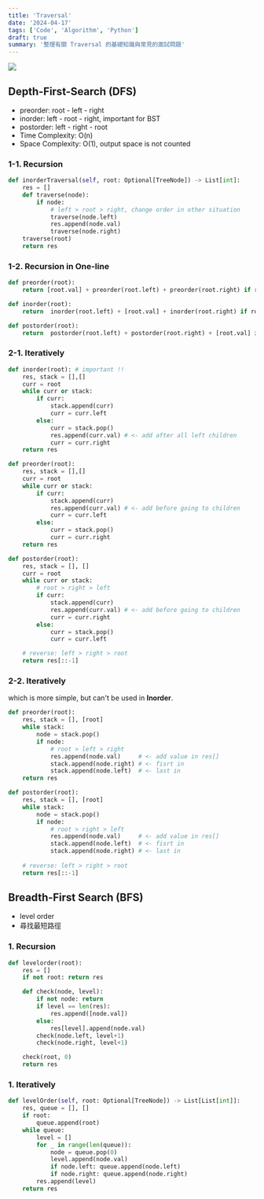 ```yaml
---
title: 'Traversal'
date: '2024-04-17'
tags: ['Code', 'Algorithm', 'Python']
draft: true
summary: '整理有關 Traversal 的基礎知識與常見的面試問題'
---
```


![](/static/images/2023/algorithm/DFS.png)
## Depth-First-Search (DFS)
- preorder: root - left - right
- inorder: left - root - right, important for BST
- postorder: left - right - root
- Time Complexity: O(n)
- Space Complexity: O(1), output space is not counted

### 1-1. Recursion
```python
def inorderTraversal(self, root: Optional[TreeNode]) -> List[int]:
    res = []
    def traverse(node):
        if node:
            # left > root > right, change order in other situation
            traverse(node.left)
            res.append(node.val)
            traverse(node.right)
    traverse(root)
    return res
```
### 1-2. Recursion in One-line
```python
def preorder(root):
    return [root.val] + preorder(root.left) + preorder(root.right) if root else []

def inorder(root):
    return  inorder(root.left) + [root.val] + inorder(root.right) if root else []

def postorder(root):
    return  postorder(root.left) + postorder(root.right) + [root.val] if root else []
```

### 2-1. Iteratively
```python
def inorder(root): # important !!
    res, stack = [],[]
    curr = root
    while curr or stack:
        if curr:
            stack.append(curr)
            curr = curr.left
        else: 
            curr = stack.pop()
            res.append(curr.val) # <- add after all left children
            curr = curr.right
    return res

def preorder(root):
    res, stack = [],[]
    curr = root
    while curr or stack:
        if curr:
            stack.append(curr)
            res.append(curr.val) # <- add before going to children
            curr = curr.left
        else:
            curr = stack.pop()
            curr = curr.right
    return res

def postorder(root):
    res, stack = [], []
    curr = root
    while curr or stack:
        # root > right > left
        if curr:
            stack.append(curr)
            res.append(curr.val) # <- add before going to children
            curr = curr.right
        else:
            curr = stack.pop()
            curr = curr.left

    # reverse: left > right > root
    return res[::-1]
```

### 2-2. Iteratively

which is more simple, but can't be used in **Inorder**.

```python
def preorder(root):
    res, stack = [], [root]
    while stack:
        node = stack.pop()
        if node:
            # root > left > right
            res.append(node.val)     # <- add value in res[]
            stack.append(node.right) # <- fisrt in
            stack.append(node.left)  # <- last in 
    return res

def postorder(root):
    res, stack = [], [root]
    while stack:
        node = stack.pop()
        if node:
            # root > right > left
            res.append(node.val)     # <- add value in res[]
            stack.append(node.left)  # <- fisrt in
            stack.append(node.right) # <- last in  
            
    # reverse: left > right > root
    return res[::-1]
```

## Breadth-First Search (BFS)
- level order
- 尋找最短路徑

### 1. Recursion
```python
def levelorder(root):
    res = []
    if not root: return res

    def check(node, level):
        if not node: return
        if level == len(res):
            res.append([node.val])
        else:
            res[level].append(node.val)
        check(node.left, level+1)
        check(node.right, level+1)

    check(root, 0)
    return res
```

### 1. Iteratively
```python
def levelOrder(self, root: Optional[TreeNode]) -> List[List[int]]:
    res, queue = [], []
    if root:
        queue.append(root)
    while queue:
        level = []
        for _ in range(len(queue)):    
            node = queue.pop(0)
            level.append(node.val)
            if node.left: queue.append(node.left)
            if node.right: queue.append(node.right)
        res.append(level)
    return res
```
